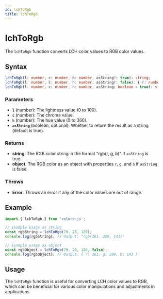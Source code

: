 ```yaml
---
id: lchToRgb
title: lchToRgb
---
```


# lchToRgb

The `lchToRgb` function converts LCH color values to RGB color values.

## Syntax

```typescript
lchToRgb(l: number, c: number, h: number, asString?: true): string;
lchToRgb(l: number, c: number, h: number, asString?: false): { r: number; g: number; b: number };
lchToRgb(l: number, c: number, h: number, asString: boolean = true): string | { r: number; g: number; b: number };
```

### Parameters

- **`l`** (number): The lightness value (0 to 100).
- **`c`** (number): The chroma value.
- **`h`** (number): The hue value (0 to 360).
- **`asString`** (boolean, optional): Whether to return the result as a string (default is true).

### Returns

- **string**: The RGB color string in the format "rgb(r, g, b)" if `asString` is true.
- **object**: The RGB color as an object with properties `r`, `g`, and `b` if `asString` is false.

### Throws

- **Error**: Throws an error if any of the color values are out of range.

## Example

```typescript
import { lchToRgb } from 'colore-js';

// Example usage as string
const rgbString = lchToRgb(70, 25, 120);
console.log(rgbString); // Output: "rgb(161, 209, 143)"

// Example usage as object
const rgbObject = lchToRgb(70, 25, 120, false);
console.log(rgbObject); // Output: { r: 161, g: 209, b: 143 }
```

## Usage

The `lchToRgb` function is useful for converting LCH color values to RGB, which can be beneficial for various color manipulations and adjustments in applications.
